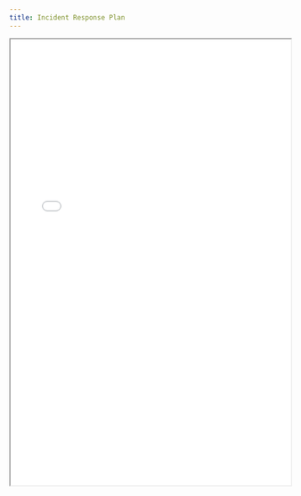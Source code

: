 ```yaml
---
title: Incident Response Plan
---
```


<iframe
  src="/files/compliance/policies/incident-response-plan-bsi_EN.pdf"
  width="100%"
  height="800px"
  style={{ border: '1px solid #ccc', borderRadius: '8px' }}
  title="Incident Response Plan"
/>
